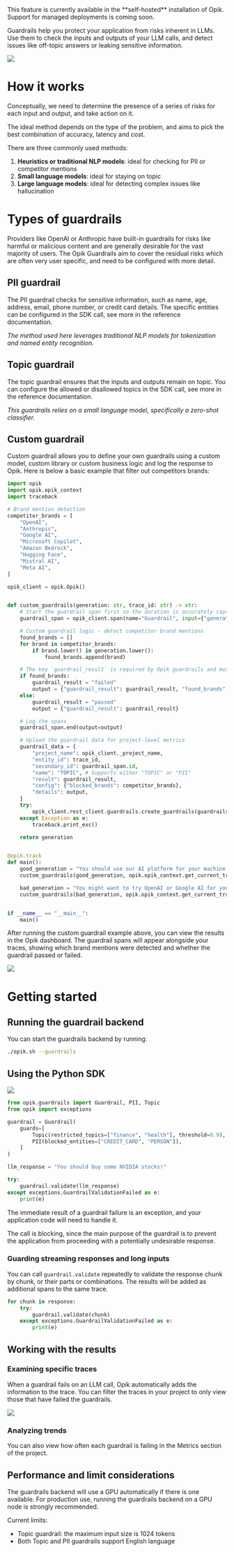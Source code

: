 <Tip>
  This feature is currently available in the **self-hosted** installation of Opik. Support for managed deployments is
  coming soon.
</Tip>

Guardrails help you protect your application from risks inherent in LLMs.
Use them to check the inputs and outputs of your LLM calls, and detect issues like
off-topic answers or leaking sensitive information.

<Frame>
  <img src="/img/production/guardrails_results.gif" />
</Frame>

# How it works

Conceptually, we need to determine the presence of a series of risks for each input and
output, and take action on it.

The ideal method depends on the type of the problem,
and aims to pick the best combination of accuracy, latency and cost.

There are three commonly used methods:

1. **Heuristics or traditional NLP models**: ideal for checking for PII or competitor mentions
2. **Small language models**: ideal for staying on topic
3. **Large language models**: ideal for detecting complex issues like hallucination

# Types of guardrails

Providers like OpenAI or Anthropic have built-in guardrails for risks like harmful or
malicious content and are generally desirable for the vast majority of users.
The Opik Guardrails aim to cover the residual risks which are often very user specific, and need to be configured with more detail.

## PII guardrail

The PII guardrail checks for sensitive information, such as name, age, address, email, phone number, or credit card details.
The specific entities can be configured in the SDK call, see more in the reference documentation.

_The method used here leverages traditional NLP models for tokenization and named entity recognition._

## Topic guardrail

The topic guardrail ensures that the inputs and outputs remain on topic.
You can configure the allowed or disallowed topics in the SDK call, see more in the reference documentation.

_This guardrails relies on a small language model, specifically a zero-shot classifier._

## Custom guardrail

Custom guardrail allows you to define your own guardrails using a custom model, custom library or custom business logic and log the response to Opik. Here is below a basic example that filter out competitors brands:

```python
import opik
import opik.opik_context
import traceback

# Brand mention detection
competitor_brands = [
    "OpenAI",
    "Anthropic",
    "Google AI",
    "Microsoft Copilot",
    "Amazon Bedrock",
    "Hugging Face",
    "Mistral AI",
    "Meta AI",
]

opik_client = opik.Opik()


def custom_guardrails(generation: str, trace_id: str) -> str:
    # Start the guardrail span first so the duration is accurately captured
    guardrail_span = opik_client.span(name="Guardrail", input={"generation": generation}, type="guardrail", trace_id=trace_id)

    # Custom guardrail logic - detect competitor brand mentions
    found_brands = []
    for brand in competitor_brands:
        if brand.lower() in generation.lower():
            found_brands.append(brand)

    # The key `guardrail_result` is required by Opik guardrails and must be either "passed" or "failed"
    if found_brands:
        guardrail_result = "failed"
        output = {"guardrail_result": guardrail_result, "found_brands": found_brands}
    else:
        guardrail_result = "passed"
        output = {"guardrail_result": guardrail_result}

    # Log the spans
    guardrail_span.end(output=output)

    # Upload the guardrail data for project-level metrics
    guardrail_data = {
        "project_name": opik_client._project_name,
        "entity_id": trace_id,
        "secondary_id": guardrail_span.id,
        "name": "TOPIC", # Supports either "TOPIC" or "PII"
        "result": guardrail_result,
        "config": {"blocked_brands": competitor_brands},
        "details": output,
    }
    try:
        opik_client.rest_client.guardrails.create_guardrails(guardrails=[guardrail_data])
    except Exception as e:
        traceback.print_exc()

    return generation


@opik.track
def main():
    good_generation = "You should use our AI platform for your machine learning projects!"
    custom_guardrails(good_generation, opik.opik_context.get_current_trace_data().id)

    bad_generation = "You might want to try OpenAI or Google AI for your project instead."
    custom_guardrails(bad_generation, opik.opik_context.get_current_trace_data().id)


if __name__ == "__main__":
    main()
```

After running the custom guardrail example above, you can view the results in the Opik dashboard. The guardrail spans will appear alongside your traces, showing which brand mentions were detected and whether the guardrail passed or failed.

<Frame>
  <img src="/img/production/custom-guardrails-dashboard.png" />
</Frame>

# Getting started

## Running the guardrail backend

You can start the guardrails backend by running:

```bash
./opik.sh --guardrails
```

## Using the Python SDK

<Frame>
  <img src="/img/production/guardrails_editor.gif" />
</Frame>

```python {pytest_codeblocks_skip=true}
from opik.guardrails import Guardrail, PII, Topic
from opik import exceptions

guardrail = Guardrail(
    guards=[
        Topic(restricted_topics=["finance", "health"], threshold=0.9),
        PII(blocked_entities=["CREDIT_CARD", "PERSON"]),
    ]
)

llm_response = "You should buy some NVIDIA stocks!"

try:
    guardrail.validate(llm_response)
except exceptions.GuardrailValidationFailed as e:
    print(e)
```

The immediate result of a guardrail failure is an exception, and your application code will need to handle it.

The call is blocking, since the main purpose of the guardrail is to prevent the application from proceeding with a potentially undesirable response.

### Guarding streaming responses and long inputs

You can call `guardrail.validate` repeatedly to validate the response chunk by chunk, or their parts or combinations.
The results will be added as additional spans to the same trace.

```python {pytest_codeblocks_skip=true}
for chunk in response:
    try:
        guardrail.validate(chunk)
    except exceptions.GuardrailValidationFailed as e:
        print(e)
```

## Working with the results

### Examining specific traces

When a guardrail fails on an LLM call, Opik automatically adds the information to the trace.
You can filter the traces in your project to only view those that have failed the guardrails.

<Frame>
  <img src="/img/production/guardrails_example.png" />
</Frame>

### Analyzing trends

You can also view how often each guardrail is failing in the Metrics section of the project.

## Performance and limit considerations

The guardrails backend will use a GPU automatically if there is one available.
For production use, running the guardrails backend on a GPU node is strongly recommended.

Current limits:

- Topic guardrail: the maximum input size is 1024 tokens
- Both Topic and PII guardrails support English language
